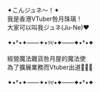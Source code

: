 ✦こんジュネ～！✦  
我是香港VTuber咎月珠璃！  
大家可以叫我ジュネ(Ju-Ne)♥  
\
✦•†•✦――✦•୨୧•✦――✦•†•✦  
\
經營魔法雜貨咎月屋的魔法使  
為了擴展業務而Vtuber出道🧹💜💙  
\
✦•†•✦――✦•୨୧•✦――✦•†•✦

